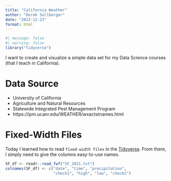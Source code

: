 ```yaml
---
title: "California Weather"
author: "Derek Sollberger"
date: "2022-12-23"
format: html
---
```


```r
#| message: false
#| warning: false
library("tidyverse")
```

I want to create and visualize a simple data set for my Data Science courses (that I teach in California).

# Data Source

* University of California
* Agriculture and Natural Resources
* Statewide Integrated Pest Management Program
* https://ipm.ucanr.edu/WEATHER/wxactstnames.html

# Fixed-Width Files

Today I learned how to read `fixed-width files` in the [Tidyverse](https://readr.tidyverse.org/).  From there, I simply need to give the columns easy-to-use names.

```r
SF_df <- readr::read_fwf("SF_2021.txt")
colnames(SF_df) <- c("date", "time", "precipitation",
                     "check1", "high", "low", "check2")
```

